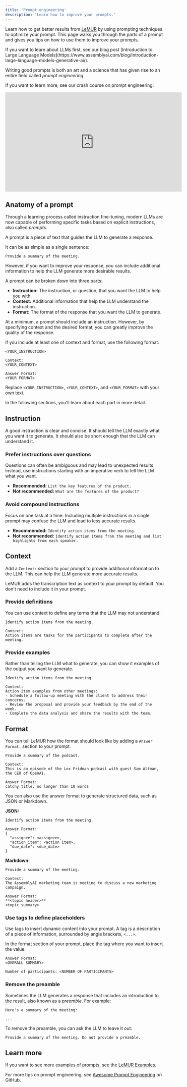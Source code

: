 ```yaml
---
title: 'Prompt engineering'
description: 'Learn how to improve your prompts.'
---
```







Learn how to get better results from [LeMUR](/lemur) by using prompting techniques to optimize your prompt. This page walks you through the parts of a prompt and gives you tips on how to use them to improve your prompts.

<Info title="Large language models">
If you want to learn about LLMs first, see our blog post [Introduction to Large Language Models](https://www.assemblyai.com/blog/introduction-large-language-models-generative-ai/).
</Info>

<Tip title="Prompt engineering">

Writing good prompts is both an art and a science that has given rise to an entire field called _prompt engineering_.

If you want to learn more, see our crash course on prompt engineering:

<iframe
  width="560"
  height="315"
  src="https://www.youtube.com/embed/aOm75o2Z5-o?si=bDWFpSPQ0PLpW6kK"
  title="YouTube video player"
  frameborder="0"
  allow="accelerometer; autoplay; clipboard-write; encrypted-media; gyroscope; picture-in-picture; web-share"
  allowfullscreen
></iframe>

</Tip>

## Anatomy of a prompt

Through a learning process called instruction fine-tuning, modern LLMs are now capable of performing specific tasks based on explicit instructions, also called _prompts_.

A prompt is a piece of text that guides the LLM to generate a response.

It can be as simple as a single sentence:

```plain
Provide a summary of the meeting.
```

However, if you want to improve your response, you can include additional information to help the LLM generate more desirable results.

A prompt can be broken down into three parts:

- **Instruction:** The instruction, or question, that you want the LLM to help you with.
- **Context:** Additional information that help the LLM understand the instruction.
- **Format:** The format of the response that you want the LLM to generate.

At a minimum, a prompt should include an instruction. However, by specifying context and the desired format, you can greatly improve the quality of the response.

If you include at least one of context and format, use the following format:

```plain
<YOUR_INSTRUCTION>

Context:
<YOUR_CONTEXT>

Answer Format:
<YOUR FORMAT>
```

Replace `<YOUR_INSTRUCTION>`, `<YOUR_CONTEXT>`, and `<YOUR_FORMAT>` with your own text.

In the following sections, you'll learn about each part in more detail.

## Instruction

A good instruction is clear and concise. It should tell the LLM exactly what you want it to generate. It should also be short enough that the LLM can understand it.

### Prefer instructions over questions

Questions can often be ambiguous and may lead to unexpected results. Instead, use instructions starting with an imperative verb to tell the LLM what you want.

- **Recommended:** `List the key features of the product.`
- **Not recommended:** `What are the features of the product?`

### Avoid compound instructions

Focus on one task at a time. Including multiple instructions in a single prompt may confuse the LLM and lead to less accurate results.

- **Recommended:** `Identify action items from the meeting.`
- **Not recommended:** `Identify action items from the meeting and list highlights from each speaker.`

## Context

Add a `Context:` section to your prompt to provide additional information to the LLM. This can help the LLM generate more accurate results.

<Note title="Transcription text">
LeMUR adds the transcription text as context to your prompt by default. You don't need to include it in your prompt.
</Note>

### Provide definitions

You can use context to define any terms that the LLM may not understand.

```plain
Identify action items from the meeting.

Context:
Action items are tasks for the participants to complete after the meeting.
```

### Provide examples

Rather than telling the LLM what to generate, you can show it examples of the output you want to generate.

```plain
Identify action items from the meeting.

Context:
Action item examples from other meetings:
- Schedule a follow-up meeting with the client to address their concerns.
- Review the proposal and provide your feedback by the end of the week.
- Complete the data analysis and share the results with the team.
```

## Format

You can tell LeMUR how the format should look like by adding a `Answer Format:` section to your prompt.

```plain
Provide a summary of the podcast.

Context:
This is an episode of the Lex Fridman podcast with guest Sam Altman, the CEO of OpenAI.

Answer Format:
catchy title, no longer than 10 words
```

You can also use the answer format to generate structured data, such as JSON or Markdown.

**JSON:**

```plain
Identify action items from the meeting.

Answer Format:
{
  "assignee": <assignee>,
  "action_item": <action item>,
  "due_date": <due_date>
}
```

**Markdown:**

```plain
Provide a summary of the meeting.

Context:
The AssemblyAI marketing team is meeting to discuss a new marketing campaign.

Answer Format:
**<topic header>**
<topic summary>
```

### Use tags to define placeholders

Use tags to insert dynamic content into your prompt. A tag is a description of a piece of information, surrounded by angle brackets, `<...>`.

In the format section of your prompt, place the tag where you want to insert the value.

```plain
Answer Format:
<OVERALL SUMMARY>

Number of participants: <NUMBER OF PARTICIPANTS>
```

### Remove the preamble

Sometimes the LLM generates a response that includes an introduction to the result, also known as a _preamble_. For example:

```
Here's a summary of the meeting:

...
```

To remove the preamble, you can ask the LLM to leave it out:

```plain
Provide a summary of the meeting. Do not provide a preamble.
```

## Learn more

If you want to see more examples of prompts, see the [LeMUR Examples](/docs/lemur/create-custom-llm-prompts).

For more tips on prompt engineering, see [Awesome Prompt Engineering](https://github.com/promptslab/Awesome-Prompt-Engineering) on GitHub.



